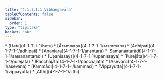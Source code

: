 ```yaml
---
title: "4.1.7.1.1 Vibhaṅgavāra"
tableOfContents: false
sidebar:
  order: 1
type: "tipitaka"
basket: "ab"
---
```



<DynamicBreadcrumb />



<TableOfContents>
* [Hetu](4-1-7-1-1/hetu)
* [Ārammaṇa](4-1-7-1-1/arammana)
* [Adhipati](4-1-7-1-1/adhipati)
* [Anantara](4-1-7-1-1/anantara)
* [Samanantarādi](4-1-7-1-1/samanantaradi)
* [Upanissaya](4-1-7-1-1/upanissaya)
* [Purejāta](4-1-7-1-1/purejata)
* [Pacchājāta](4-1-7-1-1/pacchajata)
* [Āsevana](4-1-7-1-1/asevana)
* [Kammādi](4-1-7-1-1/kammadi)
* [Vippayutta](4-1-7-1-1/vippayutta)
* [Atthi](4-1-7-1-1/atthi)
</TableOfContents>